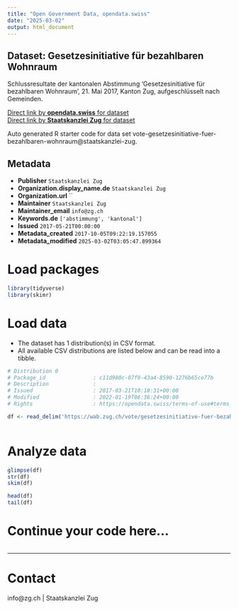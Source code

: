 ```yaml
---
title: "Open Government Data, opendata.swiss"
date: "2025-03-02"
output: html_document
---
```


## Dataset: Gesetzesinitiative für bezahlbaren Wohnraum

Schlussresultate der kantonalen Abstimmung 'Gesetzesinitiative für bezahlbaren Wohnraum', 21. Mai 2017, Kanton Zug, aufgeschlüsselt nach Gemeinden.

[Direct link by **opendata.swiss** for dataset](https://opendata.swiss/de/dataset/gesetzesinitiative-fur-bezahlbaren-wohnraum)<br>
[Direct link by **Staatskanzlei Zug** for dataset](https://wab.zug.ch/vote/gesetzesinitiative-fuer-bezahlbaren-wohnraum/data)

Auto generated R starter code for data set vote-gesetzesinitiative-fuer-bezahlbaren-wohnraum@staatskanzlei-zug.

## Metadata

- **Publisher** `Staatskanzlei Zug`
- **Organization.display_name.de** `Staatskanzlei Zug`
- **Organization.url** ``
- **Maintainer** `Staatskanzlei Zug`
- **Maintainer_email** `info@zg.ch`
- **Keywords.de** `['abstimmung', 'kantonal']`
- **Issued** `2017-05-21T00:00:00`
- **Metadata_created** `2017-10-05T09:22:19.157055`
- **Metadata_modified** `2025-03-02T03:05:47.899364`


# Load packages

```r

library(tidyverse)
library(skimr)

```

# Load data

-   The dataset has 1 distribution(s) in CSV format.
-   All available CSV distributions are listed below and can be read into a tibble.

```r

# Distribution 0
# Package_id               : c11d980c-07f9-43a4-8590-1276b65ce77b
# Description              : 
# Issued                   : 2017-03-21T10:10:31+00:00
# Modified                 : 2022-01-19T06:36:24+00:00
# Rights                   : https://opendata.swiss/terms-of-use#terms_by

df <- read_delim('https://wab.zug.ch/vote/gesetzesinitiative-fuer-bezahlbaren-wohnraum/data-csv')



```

# Analyze data

```r

glimpse(df)
str(df)
skim(df)

head(df)
tail(df)

```

# Continue your code here...

```r

```

------------------------------------------------------------------------

# Contact

info@zg.ch | Staatskanzlei Zug
